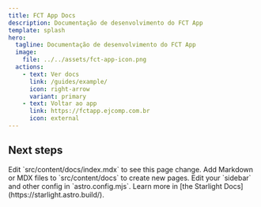 ```yaml
---
title: FCT App Docs
description: Documentação de desenvolvimento do FCT App
template: splash
hero:
  tagline: Documentação de desenvolvimento do FCT App
  image:
    file: ../../assets/fct-app-icon.png
  actions:
    - text: Ver docs
      link: /guides/example/
      icon: right-arrow
      variant: primary
    - text: Voltar ao app
      link: https://fctapp.ejcomp.com.br
      icon: external
---
```



## Next steps

<CardGrid stagger>
	<Card title="Update content" icon="pencil">
		Edit `src/content/docs/index.mdx` to see this page change.
	</Card>
	<Card title="Add new content" icon="add-document">
		Add Markdown or MDX files to `src/content/docs` to create new pages.
	</Card>
	<Card title="Configure your site" icon="setting">
		Edit your `sidebar` and other config in `astro.config.mjs`.
	</Card>
	<Card title="Read the docs" icon="open-book">
		Learn more in [the Starlight Docs](https://starlight.astro.build/).
	</Card>
</CardGrid>
